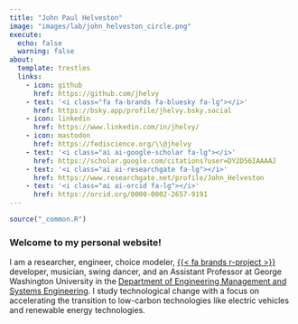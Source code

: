 ```yaml
---
title: "John Paul Helveston"
image: "images/lab/john_helveston_circle.png"
execute: 
  echo: false
  warning: false
about:
  template: trestles
  links:
    - icon: github
      href: https://github.com/jhelvy
    - text: '<i class="fa fa-brands fa-bluesky fa-lg"></i>'
      href: https://bsky.app/profile/jhelvy.bsky.social
    - icon: linkedin
      href: https://www.linkedin.com/in/jhelvy/
    - icon: mastodon
      href: https://fediscience.org/\\@jhelvy
    - text: '<i class="ai ai-google-scholar fa-lg"></i>'
      href: https://scholar.google.com/citations?user=DY2D56IAAAAJ
    - text: '<i class="ai ai-researchgate fa-lg"></i>'
      href: https://www.researchgate.net/profile/John_Helveston
    - text: '<i class="ai ai-orcid fa-lg"></i>'
      href: https://orcid.org/0000-0002-2657-9191
---
```


```r
source("_common.R")
```

### Welcome to my personal website!

I am a researcher, engineer, choice modeler, [{{< fa brands r-project >}}](https://www.r-project.org/about.html) developer, musician, swing dancer, and an Assistant Professor at George Washington University in the [Department of Engineering Management and Systems Engineering](http://emse.seas.gwu.edu/). I study technological change with a focus on accelerating the transition to low-carbon technologies like electric vehicles and renewable energy technologies.

